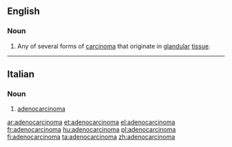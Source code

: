 ==English==

===Noun===
{{wikipedia}}
{{en-noun}}

# {{context|medicine|lang=en}} Any of several forms of [[carcinoma]] that originate in [[glandular]] [[tissue]].

----
==Italian==
{{wikipedia|lang=it}}
===Noun===
{{it-noun||m||adenocarcinomi}}

# {{context|oncology|lang=it}} [[#English|adenocarcinoma]]

[[ar:adenocarcinoma]]
[[et:adenocarcinoma]]
[[el:adenocarcinoma]]
[[fr:adenocarcinoma]]
[[hu:adenocarcinoma]]
[[pl:adenocarcinoma]]
[[fi:adenocarcinoma]]
[[ta:adenocarcinoma]]
[[zh:adenocarcinoma]]